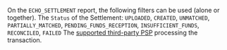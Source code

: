 On the `ECHO_SETTLEMENT` report, the following filters can be used (alone or together).
<Expandable title="properties" defaultOpen>
<ParamField body="Status" type="string">
The `Status` of the Settlement: `UPLOADED`, `CREATED`, `UNMATCHED`, `PARTIALLY_MATCHED`, `PENDING_FUNDS_RECEPTION`, `INSUFFICIENT_FUNDS`, `RECONCILED`, `FAILED`
</ParamField>
<ParamField body="ExternalProviderName" type="string">
The [supported third-party PSP](/guides/echo/supported-providers) processing the transaction.
</ParamField>
</Expandable>